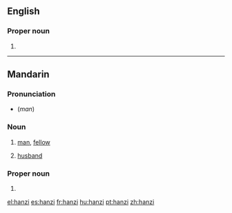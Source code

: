 {{also|Hanzi}}
==English==

===Proper noun===
{{en-proper noun}}

# {{alternative spelling of|Hanzi}}

----

==Mandarin==

===Pronunciation===
* {{IPA|[ xan˥˩tsɨ]|lang=cmn}} (''man'')

===Noun===
{{cmn-noun|p|pin=hànzi|pint=han4zi5|tra=漢子|sim=汉子}}

# [[man]], [[fellow]]
# {{regional}} [[husband]]

===Proper noun===
{{cmn-proper|p|pin=hànzì|pint=han4zi4|tra=漢字|sim=汉字}}

# {{alternative spelling of|lang=cmn|Hanzi}}

[[el:hanzi]]
[[es:hanzi]]
[[fr:hanzi]]
[[hu:hanzi]]
[[pt:hanzi]]
[[zh:hanzi]]
